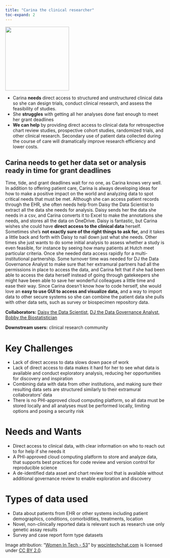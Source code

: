 ```yaml
---
title: "Carina the clinical researcher"
toc-expand: 2
---
```


::: grid
::: {.g-col-12 .g-col-xl-3}
<img src="/img/carina.jpg" width="200" height="200"/>
:::

::: {.g-col-12 .g-col-xl-8}
-   Carina **needs** direct access to structured and unstructured clinical data so she can design trials, conduct clinical research, and assess the feasibility of studies.
-   She **struggles** with getting all her analyses done fast enough to meet her grant deadlines
-   **We can help** by providing direct access to clinical data for retrospective chart review studies, prospective cohort studies, randomized trials, and other clinical research. Secondary use of patient data collected during the course of care will dramatically improve research efficiency and lower costs.
:::
:::

::: lightblue-highlight
## Carina needs to get her data set or analysis ready in time for grant deadlines

Time, tide, and grant deadlines wait for no one, as Carina knows very well. In addition to offering patient care, Carina is always developing ideas for how to make a positive impact on the world and analyzing data to spot critical needs that must be met. Although she can access patient records through the EHR, she often needs help from Daisy the Data Scientist to extract all the data she needs for analysis. Daisy sends her the data she needs in a csv, and Carina converts it to Excel to make the annotations she needs, and stores all the data on OneDrive. Daisy is fantastic, but Carina wishes she could have **direct access to the clinical data** herself. Sometimes she’s **not exactly sure of the right things to ask for,** and it takes a little back and forth with Daisy to nail down just what she needs. Other times she just wants to do some initial analysis to assess whether a study is even feasible, for instance by seeing how many patients at Hutch meet particular criteria. Once she needed data access rapidly for a multi-institutional partnership. Some turnover time was needed for DJ the Data Governance Analyst to make sure that her extramural partners had all the permissions in place to access the data, and Carina felt that if she had been able to access the data herself instead of going through gatekeepers she might have been able to save her wonderful colleagues a little time and ease their way. Since Carina doesn’t know how to code herself, she would love an **easy to use GUI to access and visualize data,** and a way to import data to other secure systems so she can combine the patient data she pulls with other data sets, such as survey or biospecimen repository data.
:::

::: darkblue-highlight
**Collaborators:** [Daisy the Data Scientist](/family/cards/Daisy-the-data-scientist.html), [DJ the Data Governance Analyst](/family/cards/DJ-data-governance-analyst.html), [Bobby the Biostatistician](/family/cards/Bobby-the-biostatistician.html)

**Downstream users:** clinical research community
:::

# Key Challenges

-   Lack of direct access to data slows down pace of work
-   Lack of direct access to data makes it hard for her to see what data is available and conduct exploratory analysis, reducing her opportunities for discovery and inspiration
-   Combining data with data from other institutions, and making sure their resulting data sets are structured similarly to their extramural collaborators’ data
-   There is no PHI-approved cloud computing platform, so all data must be stored locally and all analyses must be performed locally, limiting options and posing a security risk\

# Needs and Wants

-   Direct access to clinical data, with clear information on who to reach out to for help if she needs it
-   A PHI-approved cloud computing platform to store and analyze data, that supports best practices for code review and version control for reproducible science
-   A de-identified data asset and chart review tool that is available without additional governance review to enable exploration and discovery\

# Types of data used

-   Data about patients from EHR or other systems including patient demographics, conditions, comorbidities, treatments, location
-   Novel, non-clinically reported data is relevant such as research use only genetic assay results
-   Survey and case report form type datasets

<div>

Image attribution: "[Women In Tech - 53](https://www.flickr.com/photos/136629440@N06/22344625928)" by [wocintechchat.com](https://www.flickr.com/photos/136629440@N06) is licensed under [CC BY 2.0](https://creativecommons.org/licenses/by/2.0/?ref=openverse).

</div>
